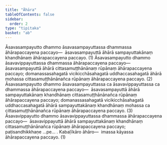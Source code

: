 ```yaml
---
title: "Āhāra"
tableOfContents: false
sidebar:
  order: 2
type: "tipitaka"
basket: "ab"
---
```



<DynamicBreadcrumb />

<Division number="94">

<Paragraph number="1224">
Āsavasampayutto dhammo āsavasampayuttassa dhammassa āhārapaccayena paccayo—  āsavasampayuttā āhārā sampayuttakānaṃ khandhānaṃ āhārapaccayena paccayo. (1)
</Paragraph>

<Paragraph number="1225">
Āsavasampayutto dhammo āsavavippayuttassa dhammassa āhārapaccayena paccayo—  āsavasampayuttā āhārā cittasamuṭṭhānānaṃ rūpānaṃ āhārapaccayena paccayo; domanassasahagatā vicikicchāsahagatā uddhaccasahagatā āhārā mohassa cittasamuṭṭhānānañca rūpānaṃ āhārapaccayena paccayo. (2)
</Paragraph>

<Paragraph number="1226">
Āsavasampayutto dhammo āsavasampayuttassa ca āsavavippayuttassa ca dhammassa āhārapaccayena paccayo—  āsavasampayuttā āhārā sampayuttakānaṃ khandhānaṃ cittasamuṭṭhānānañca rūpānaṃ āhārapaccayena paccayo; domanassasahagatā vicikicchāsahagatā uddhaccasahagatā āhārā sampayuttakānaṃ khandhānaṃ mohassa ca cittasamuṭṭhānānañca rūpānaṃ āhārapaccayena paccayo. (3)
</Paragraph>

</Division>
<Division number="95">

<Paragraph number="1227">
Āsavavippayutto dhammo āsavavippayuttassa dhammassa āhārapaccayena paccayo—  āsavavippayuttā āhārā sampayuttakānaṃ khandhānaṃ cittasamuṭṭhānānañca rūpānaṃ āhārapaccayena paccayo; paṭisandhikkhaṇe …pe… . <Emphasis>Kabaḷīkāro āhāro</Emphasis>—  imassa kāyassa āhārapaccayena paccayo. (1)
</Paragraph>
</Division>